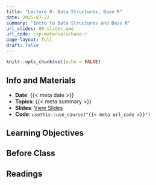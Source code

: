 ```yaml
---
title: "Lecture 8: Data Structures, Base R"
date: 2025-07-22
summary: "Intro to Data Structures and Base R"
url_slides: 08-slides.qmd
url_code: csp-materials/base-r
page-layout: full
draft: false
---
```


```r
knitr::opts_chunk$set(echo = FALSE)
```

## Info and Materials

* **Date**: {{< meta date >}}
* **Topics**: {{< meta summary >}}
* **Slides**: [View Slides]({{< meta url_slides >}})
* **Code**: `usethis::use_course("{{< meta url_code >}}")`


## Learning Objectives


## Before Class


## Readings
